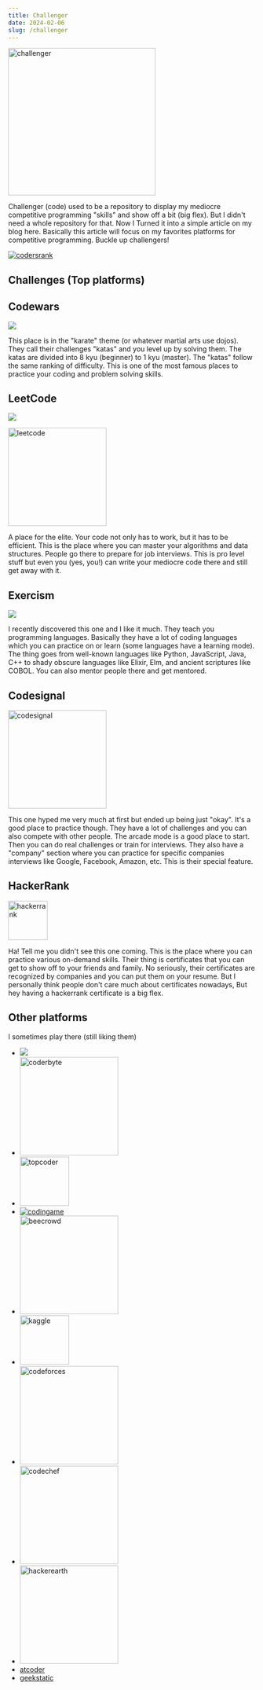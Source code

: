 ```yaml
---
title: Challenger
date: 2024-02-06
slug: /challenger
---
```


<img src="/images/challenger.jpg" alt="challenger" width="300"/>

Challenger (code) used to be a repository to display my mediocre competitive programming "skills" and show off a bit (big flex).
But I didn't need a whole repository for that. Now I Turned it into a simple article on my blog here.
Basically this article will focus on my favorites platforms for competitive programming. Buckle up challengers!

<a href="https://profile.codersrank.io/user/nair0lf32/">
<img src="https://cr-ss-service.azurewebsites.net/api/ScreenShot?widget=summary&username=nair0lf32&width=5&branding=false&badges=0&style=--header-bg-color:%23000" alt="codersrank"/>
</a>


## Challenges (Top platforms)

## Codewars

[![](https://www.codewars.com/users/nair0lf32/badges/large)](https://www.codewars.com/users/nair0lf32)

This place is in the "karate" theme (or whatever martial arts use dojos). They call their challenges "katas"
and you level up by solving them. The katas are divided into 8 kyu (beginner) to 1 kyu (master).
The "katas" follow the same ranking of difficulty. This is one of the most famous places to practice your
coding and problem solving skills.

## LeetCode

[![](https://leetcode.com/nairolf32/)](https://leetcode.com/nairolf32/)


<a href="https://leetcode.com/nairolf32/"> <img src="https://assets.leetcode.com/static_assets/public/webpack_bundles/images/logo-dark.e99485d9b.svg" alt="leetcode" width="200"/> </a>

A place for the elite. Your code not only has to work, but it has to be efficient.
This is the place where you can master your algorithms and data structures.
People go there to prepare for job interviews. This is pro level stuff but even you (yes, you!)
can write your mediocre code there and still get away with it.


## Exercism

[![](https://assets.exercism.org/assets/icons/exercism-with-logo-black-12752bd7fcf6862ba8ad7a2b75e21a9b2409d7fd.svg
)](https://exercism.org/)

I recently discovered this one and I like it much. They teach you programming languages.
Basically they have a lot of coding languages which you can practice on or learn (some languages have
a learning mode). The thing goes from well-known languages like Python, JavaScript, Java, C++ to shady
obscure languages like Elixir, Elm, and ancient scriptures like COBOL. You can also mentor people there
and get mentored.


## Codesignal

<a href="https://app.codesignal.com/profile/nairolf32/overview"> <img src="https://app.codesignal.com/img/logos/logo_white.svg" alt="codesignal" width="200"/> </a>

This one hyped me very much at first but ended up being just "okay".
It's a good place to practice though. They have a lot of challenges and you can also
compete with other people. The arcade mode is a good place to start. Then you can do real challenges
or train for interviews. They also have a "company" section where you can practice for specific companies
interviews like Google, Facebook, Amazon, etc. This is their special feature.

## HackerRank

<a href="https://www.hackerrank.com/nair0lf32"> <img src="https://hrcdn.net/fcore/assets/work/header/hackerrank_logo-21e2867566.svg" alt="hackerrank" width="80"/> </a>

Ha! Tell me you didn't see this one coming. This is the place where you can practice various on-demand
skills. Their thing is certificates that you can get to show off to your friends and family. No seriously,
their certificates are recognized by companies and you can put them on your resume. But I personally think
people don't care much about certificates nowadays, But hey having a hackerrank certificate is a big flex.



## Other platforms

I sometimes play there (still liking them)

- [![](https://projecteuler.net/profile/nairolf32.png)](https://projecteuler.net/)
- <a href="https://coderbyte.com/profile/nairolf32"> <img src="https://coderbytestaticimages.s3.amazonaws.com/consumer-v2/nav/coderbyte_logo_digital_multi_light.png" alt="coderbyte" width="200"/> </a>
- <a href="https://www.topcoder.com/members/nairolf32"> <img src="https://uni-nav.topcoder.com/v1/assets/logo.min.svg" alt="topcoder" width="100"/> </a>
- <a href="https://www.codingame.com/profile/2a8066199551bbb0ab8497876d1381cc2842444"> <img src="https://www.codingame.com/blog/wp-content/uploads/2016/11/logo_codingame_hud.png" alt="codingame"/> </a>
- <a href="https://www.beecrowd.com.br/judge/en/profile/776503"> <img src="https://beecrowd.io/wp-content/uploads/2021/08/beecrowd__roxoHorClean-small-PNG-1.png" alt="beecrowd" width="200"/> </a>
- <a href="https://www.kaggle.com/florianedemessi"> <img src="https://www.kaggle.com/static/images/site-logo.svg" alt="kaggle" width="100" /> </a>
- <a href="https://codeforces.com/profile/nairolf32"> <img src="https://codeforces.org/s/22580/images/codeforces-sponsored-by-ton.png" alt="codeforces" width="200"/> </a>
- <a href="https://www.codechef.com/users/nairolf32/"> <img src="https://cdn.codechef.com/images/cc-logo.svg" alt="codechef" width="200"/> </a>
- <a href="https://www.hackerearth.com/@florianedem"> <img src="https://blog-c7ff.kxcdn.com/blog/wp-content/uploads/2022/01/he-logo.svg" alt="hackerearth" width="200"/> </a>
- [atcoder](https://atcoder.jp/users/nairolf32)
- [geekstatic](https://app.geektastic.com/dashboard)
